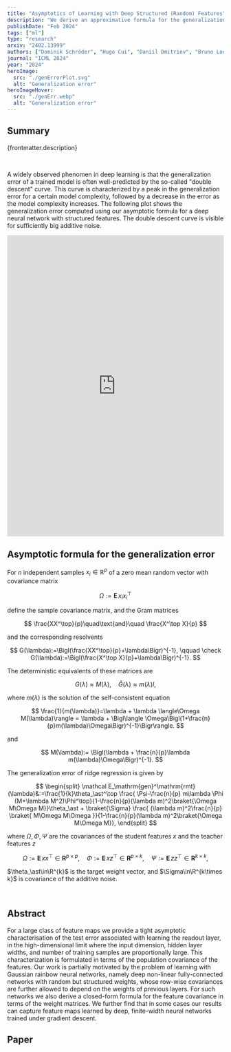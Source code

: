 ```yaml
---
title: "Asymptotics of Learning with Deep Structured (Random) Features"
description: "We derive an approximative formula for the generalization error of deep neural networks with structured (random) features, confirming a widely believed conjecture. We also show that our results can capture feature maps learned by deep, finite-width neural networks trained under gradient descent."
publishDate: "Feb 2024"
tags: ["ml"]
type: "research"
arxiv: "2402.13999"
authors: ["Dominik Schröder", "Hugo Cui", "Daniil Dmitriev", "Bruno Loureiro"]
journal: "ICML 2024"
year: "2024"
heroImage:
  src: "./genErrorPlot.svg"
  alt: "Generalization error"
heroImageHover:
  src: "./genErr.webp"
  alt: "Generalization error"
---
```


## Summary

{frontmatter.description}

<br />

A widely observed phenomen in deep learning is that the generalization error of a trained model is often well-predicted by the so-called "double descent" curve. This curve is characterized by a peak in the generalization error for a certain model complexity, followed by a decrease in the error as the model complexity increases. The following plot shows the generalization error computed using our asymptotic formula for a deep neural network with structured features. The double descent curve is visible for sufficiently big additive noise.

<iframe
	width="100%"
	height="700px"
	frameborder="0"
	class="rounded-lg bg-white"
	src="https://observablehq.com/embed/032a635ef9ea1df1?cells=viewof+noise%2CgenErrorPlot"
></iframe>

## Asymptotic formula for the generalization error

For $n$ independent samples $x_i\in\mathbb{R}^p$ of a zero mean random vector with covariance matrix

$$
\Omega := \mathbf E\, x_i x_i^\top
$$

define the sample covariance matrix, and the Gram matrices

$$
\frac{XX^\top}{p}\quad\text{and}\quad \frac{X^\top X}{p}
$$

and the corresponding resolvents

$$
G(\lambda):=\Bigl(\frac{XX^\top}{p}+\lambda\Bigr)^{-1}, \qquad \check G(\lambda):=\Bigl(\frac{X^\top X}{p}+\lambda\Bigr)^{-1}.
$$

The deterministic equivalents of these matrices are

$$
G(\lambda)\approx M(\lambda),\quad \check G(\lambda)\approx m(\lambda)I,
$$

where $m(\lambda)$ is the solution of the self-consistent equation

$$
\frac{1}{m(\lambda)}=\lambda + \lambda \langle\Omega M(\lambda)\rangle = \lambda + \Bigl\langle \Omega\Bigl(1+\frac{n}{p}m(\lambda)\Omega\Bigr)^{-1}\Bigr\rangle.
$$

and

$$
M(\lambda):= \Bigl(\lambda + \frac{n}{p}\lambda m(\lambda)\Omega\Bigr)^{-1}.
$$

The generalization error of ridge regression is given by

$$
\begin{split}
\mathcal E_\mathrm{gen}^\mathrm{rmt}(\lambda)&:=\frac{1}{k}\theta_\ast^\top \frac{ \Psi-\frac{n}{p} m\lambda \Phi (M+\lambda M^2)\Phi^\top}{1-\frac{n}{p}(\lambda m)^2\braket{\Omega M\Omega M}}\theta_\ast  + \braket{\Sigma}  \frac{ (\lambda m)^2\frac{n}{p} \braket{ M\Omega M\Omega  }}{1-\frac{n}{p}(\lambda m)^2\braket{\Omega M\Omega M}},
\end{split}
$$

where $\Omega,\Phi,\Psi$ are the covariances of the student features $x$ and the teacher features $z$

$$
\Omega := \mathbf E\, x x^\top\in\mathbf R^{p\times p},\quad \Phi := \mathbf E\, x z^\top\in\mathbf R^{p\times k},\quad \Psi := \mathbf E\, z z^\top\in\mathbf R^{k\times k},
$$

$\theta_\ast\in\R^{k}$ is the target weight vector, and $\Sigma\in\R^{k\times k}$ is covariance of the additive noise.

<br />

## Abstract

For a large class of feature maps we provide a tight asymptotic characterisation of the test error associated with learning the readout layer, in the high-dimensional limit where the input dimension, hidden layer widths, and number of training samples are proportionally large. This characterization is formulated in terms of the population covariance of the features. Our work is partially motivated by the problem of learning with Gaussian rainbow neural networks, namely deep non-linear fully-connected networks with random but structured weights, whose row-wise covariances are further allowed to depend on the weights of previous layers. For such networks we also derive a closed-form formula for the feature covariance in terms of the weight matrices. We further find that in some cases our results can capture feature maps learned by deep, finite-width neural networks trained under gradient descent.

## Paper
